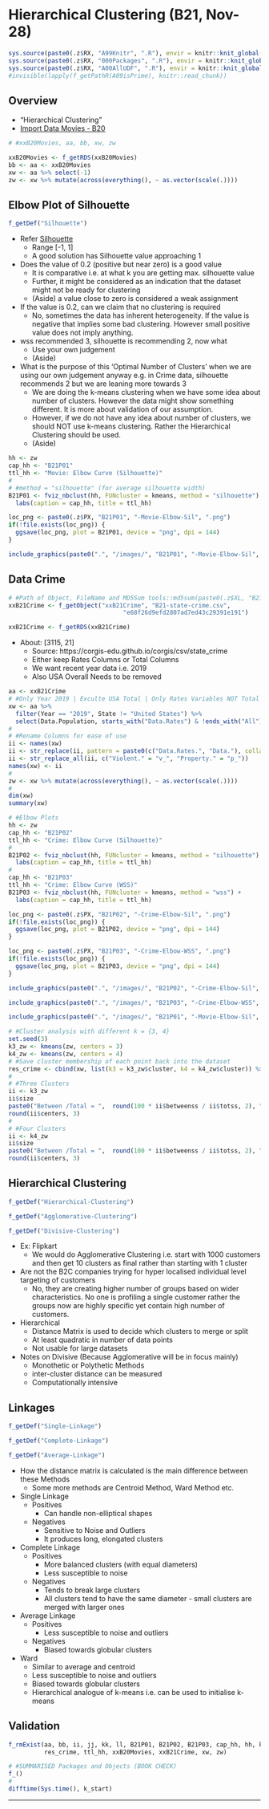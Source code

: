 # Hierarchical Clustering (B21, Nov-28) {#b21}

```r
sys.source(paste0(.z$RX, "A99Knitr", ".R"), envir = knitr::knit_global())
sys.source(paste0(.z$RX, "000Packages", ".R"), envir = knitr::knit_global())
sys.source(paste0(.z$RX, "A00AllUDF", ".R"), envir = knitr::knit_global())
#invisible(lapply(f_getPathR(A09isPrime), knitr::read_chunk))
```

## Overview

- "Hierarchical Clustering"
- [Import Data Movies - B20](#set-movies-b20 "b20")

```r
# #xxB20Movies, aa, bb, xw, zw
```

```r
xxB20Movies <- f_getRDS(xxB20Movies)
bb <- aa <- xxB20Movies
xw <- aa %>% select(-1) 
zw <- xw %>% mutate(across(everything(), ~ as.vector(scale(.))))
```

## Elbow Plot of Silhouette

```r
f_getDef("Silhouette")
```

- Refer [Silhouette](#sil-c52 "c52")
  - Range [-1, 1]
  - A good solution has Silhouette value approaching 1

- \textcolor{pink}{Question:} Does the value of 0.2 (positive but near zero) is a good value
  - It is comparative i.e. at what k you are getting max. silhouette value
  - Further, it might be considered as an indication that the dataset might not be ready for clustering
  - (Aside) a value close to zero is considered a weak assignment
- \textcolor{pink}{Question:} If the value is 0.2, can we claim that no clustering is required
  - No, sometimes the data has inherent heterogeneity. If the value is negative that implies some bad clustering. However small positive value does not imply anything.
- \textcolor{pink}{Question:} wss recommended 3, silhouette is recommending 2, now what
  - Use your own judgement
  - (Aside) \textcolor{pink}{"All models are wrong, but some are useful." - By Someone} 
- \textcolor{pink}{Question:} What is the purpose of this 'Optimal Number of Clusters' when we are using our own judgement anyway e.g. in Crime data, silhouette recommends 2 but we are leaning more towards 3
  - We are doing the k-means clustering when we have some idea about number of clusters. However the data might show something different. It is more about validation of our assumption.
  - However, if we do not have any idea about number of clusters, we should NOT use k-means clustering. Rather the Hierarchical Clustering should be used.
  - (Aside) \textcolor{pink}{"An approximate answer to the right problem is worth a good deal more than an exact answer to an approximate problem." - By Someone}

```r
hh <- zw
cap_hh <- "B21P01"
ttl_hh <- "Movie: Elbow Curve (Silhouette)"
#
# #method = "silhouette" (for average silhouette width)
B21P01 <- fviz_nbclust(hh, FUNcluster = kmeans, method = "silhouette") +
  labs(caption = cap_hh, title = ttl_hh)
```

```r
loc_png <- paste0(.z$PX, "B21P01", "-Movie-Elbow-Sil", ".png")
if(!file.exists(loc_png)) {
  ggsave(loc_png, plot = B21P01, device = "png", dpi = 144) 
}
```

```r
include_graphics(paste0(".", "/images/", "B21P01", "-Movie-Elbow-Sil", ".png"))
```

## Data Crime {#set-crime-b21}

\textcolor{pink}{Please import the "B21-state-crime.csv"}

```r
# #Path of Object, FileName and MD5Sum tools::md5sum(paste0(.z$XL, "B21-state-crime.csv"))
xxB21Crime <- f_getObject("xxB21Crime", "B21-state-crime.csv",
                                "e68f26d9efd2807ad7ed43c29391e191")
```

```r
xxB21Crime <- f_getRDS(xxB21Crime)
```

- About: [3115, 21]
  - Source: https://corgis-edu.github.io/corgis/csv/state_crime
  - Either keep Rates Columns or Total Columns
  - We want recent year data i.e. 2019 
  - Also USA Overall Needs to be removed

```r
aa <- xxB21Crime
# #Only Year 2019 | Exculte USA Total | Only Rates Variables NOT Total | Scale | 
xw <- aa %>% 
  filter(Year == "2019", State != "United States") %>% 
  select(Data.Population, starts_with("Data.Rates") & !ends_with("All"))
#
# #Rename Columns for ease of use
ii <- names(xw)
ii <- str_replace(ii, pattern = paste0(c("Data.Rates.", "Data."), collapse = "|"), "")
ii <- str_replace_all(ii, c("Violent." = "v_", "Property." = "p_"))
names(xw) <- ii
#
zw <- xw %>% mutate(across(everything(), ~ as.vector(scale(.))))
#
dim(xw)
summary(xw)
```

```r
# #Elbow Plots
hh <- zw
cap_hh <- "B21P02"
ttl_hh <- "Crime: Elbow Curve (Silhouette)"
#
B21P02 <- fviz_nbclust(hh, FUNcluster = kmeans, method = "silhouette") +
  labs(caption = cap_hh, title = ttl_hh)
#
cap_hh <- "B21P03"
ttl_hh <- "Crime: Elbow Curve (WSS)"
B21P03 <- fviz_nbclust(hh, FUNcluster = kmeans, method = "wss") +
  labs(caption = cap_hh, title = ttl_hh)
```

```r
loc_png <- paste0(.z$PX, "B21P02", "-Crime-Elbow-Sil", ".png")
if(!file.exists(loc_png)) {
  ggsave(loc_png, plot = B21P02, device = "png", dpi = 144) 
}
```

```r
loc_png <- paste0(.z$PX, "B21P03", "-Crime-Elbow-WSS", ".png")
if(!file.exists(loc_png)) {
  ggsave(loc_png, plot = B21P03, device = "png", dpi = 144) 
}
```

```r
include_graphics(paste0(".", "/images/", "B21P02", "-Crime-Elbow-Sil", ".png"))
```

```r
include_graphics(paste0(".", "/images/", "B21P03", "-Crime-Elbow-WSS", ".png"))
```

```r
include_graphics(paste0(".", "/images/", "B21P01", "-Movie-Elbow-Sil", ".png"))
```

```r
# #Cluster analysis with different k = {3, 4}
set.seed(3)
k3_zw <- kmeans(zw, centers = 3)
k4_zw <- kmeans(zw, centers = 4)
# #Save cluster membership of each point back into the dataset
res_crime <- cbind(xw, list(k3 = k3_zw$cluster, k4 = k4_zw$cluster)) %>% as_tibble()
#
# #Three Clusters
ii <- k3_zw
ii$size
paste0("Between /Total = ",  round(100 * ii$betweenss / ii$totss, 2), "%")
round(ii$centers, 3)
#
# #Four Clusters
ii <- k4_zw
ii$size
paste0("Between /Total = ",  round(100 * ii$betweenss / ii$totss, 2), "%")
round(ii$centers, 3)
```

## Hierarchical Clustering

```r
f_getDef("Hierarchical-Clustering")
```

```r
f_getDef("Agglomerative-Clustering")
```

```r
f_getDef("Divisive-Clustering")
```

- Ex: Flipkart
  - We would do Agglomerative Clustering i.e. start with 1000 customers and then get 10 clusters as final rather than starting with 1 cluster
- \textcolor{pink}{Question:} Are not the B2C companies trying for hyper localised individual level targeting of customers
  - No, they are creating higher number of groups based on wider characteristics. No one is profiling a single customer rather the groups now are highly specific yet contain high number of customers.

- Hierarchical
  - Distance Matrix is used to decide which clusters to merge or split
  - At least quadratic in number of data points
  - Not usable for large datasets

- Notes on Divisive (Because Agglomerative will be in focus mainly)
  - Monothetic or Polythetic Methods
  - inter-cluster distance can be measured
  - Computationally intensive

## Linkages

```r
f_getDef("Single-Linkage")
```

```r
f_getDef("Complete-Linkage")
```

```r
f_getDef("Average-Linkage")
```

- How the distance matrix is calculated is the main difference between these Methods
  - Some more methods are Centroid Method, Ward Method etc.
- Single Linkage
  - Positives
    - Can handle non-elliptical shapes
  - Negatives
    - Sensitive to Noise and Outliers
    - It produces long, elongated clusters
- Complete Linkage
  - Positives
    - More balanced clusters (with equal diameters)
    - Less susceptible to noise
  - Negatives
    - Tends to break large clusters
    - All clusters tend to have the same diameter - small clusters are merged with larger ones
- Average Linkage
  - Positives  
    - Less susceptible to noise and outliers
  - Negatives
    - Biased towards globular clusters
- Ward
  - Similar to average and centroid
  - Less susceptible to noise and outliers
  - Biased towards globular clusters
  - Hierarchical analogue of k-means i.e. can be used to initialise k-means

## Validation {.unlisted .unnumbered .tabset .tabset-fade}

```r
f_rmExist(aa, bb, ii, jj, kk, ll, B21P01, B21P02, B21P03, cap_hh, hh, k3_zw, k4_zw, loc_png, 
          res_crime, ttl_hh, xxB20Movies, xxB21Crime, xw, zw)
```

```r
# #SUMMARISED Packages and Objects (BOOK CHECK)
f_()
#
difftime(Sys.time(), k_start)
```

****
